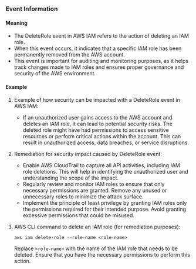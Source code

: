 
### Event Information

#### Meaning

- The DeleteRole event in AWS IAM refers to the action of deleting an IAM role.
- When this event occurs, it indicates that a specific IAM role has been permanently removed from the AWS account.
- This event is important for auditing and monitoring purposes, as it helps track changes made to IAM roles and ensures proper governance and security of the AWS environment.

#### Example

1. Example of how security can be impacted with a DeleteRole event in AWS IAM:
   - If an unauthorized user gains access to the AWS account and deletes an IAM role, it can lead to potential security risks. The deleted role might have had permissions to access sensitive resources or perform critical actions within the account. This can result in unauthorized access, data breaches, or service disruptions.

2. Remediation for security impact caused by DeleteRole event:
   - Enable AWS CloudTrail to capture all API activities, including IAM role deletions. This will help in identifying the unauthorized user and understanding the scope of the impact.
   - Regularly review and monitor IAM roles to ensure that only necessary permissions are granted. Remove any unused or unnecessary roles to minimize the attack surface.
   - Implement the principle of least privilege by granting IAM roles only the permissions required for their intended purpose. Avoid granting excessive permissions that could be misused.

3. AWS CLI command to delete an IAM role (for remediation purposes):
   ```
   aws iam delete-role --role-name <role-name>
   ```
   Replace `<role-name>` with the name of the IAM role that needs to be deleted. Ensure that you have the necessary permissions to perform this action.


